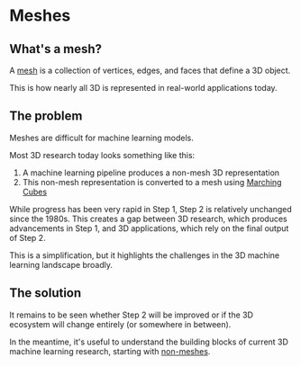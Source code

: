 # Meshes

## What's a mesh?

A [mesh](https://en.wikipedia.org/wiki/Polygon_mesh) is a collection of vertices, edges, and faces that define a 3D object.

This is how nearly all 3D is represented in real-world applications today.

## The problem

Meshes are difficult for machine learning models.

Most 3D research today looks something like this:

1. A machine learning pipeline produces a non-mesh 3D representation
2. This non-mesh representation is converted to a mesh using [Marching Cubes](https://en.wikipedia.org/wiki/Marching_cubes)

While progress has been very rapid in Step 1, Step 2 is relatively unchanged since the 1980s. This creates a gap between 3D research, which produces advancements in Step 1, and 3D applications, which rely on the final output of Step 2.

This is a simplification, but it highlights the challenges in the 3D machine learning landscape broadly.

## The solution

It remains to be seen whether Step 2 will be improved or if the 3D ecosystem will change entirely (or somewhere in between).

In the meantime, it's useful to understand the building blocks of current 3D machine learning research, starting with [non-meshes](non-meshes).
